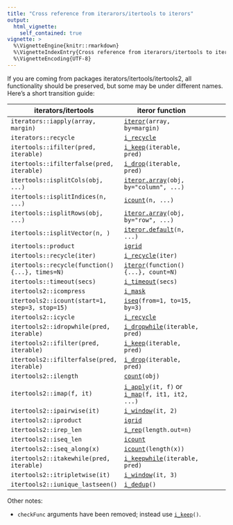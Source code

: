 ```yaml
---
title: "Cross reference from iterarors/itertools to iterors"
output:
  html_vignette:
    self_contained: true
vignette: >
  %\VignetteEngine{knitr::rmarkdown}
  %\VignetteIndexEntry{Cross reference from iterarors/itertools to iterors}
  %\VignetteEncoding{UTF-8}
---
```


If you are coming from packages iterators/itertools/itertools2, all
functionality should be preserved, but some may be under different
names. Here's a short transition guide:

| iterators/itertools                             | iteror function                                                                                           |   |                                                |                                                         |
|-------------------------------------------------|-----------------------------------------------------------------------------------------------------------|---|------------------------------------------------|---------------------------------------------------------|
| `iterators::iapply(array, margin)`              | [`iteror`](../reference/iteror.html)`(array, by=margin)`                                                  |   |                                                |                                                         |
| `iterators::recycle`                            | [`i_recycle`](../reference/i_recycle.html)                                                                |   |                                                |                                                         |
| `itertools::ifilter(pred, iterable)`            | [`i_keep`](../reference/i_keep.html)`(iterable, pred)`                                                    |   |                                                |                                                         |
| `itertools::ifilterfalse(pred, iterable)`       | [`i_drop`](../reference/i_drop.html)`(iterable, pred)`                                                    |   |                                                |                                                         |
| `itertools::isplitCols(obj, ...)`               | [`iteror.array`](../reference/iteror.array.html)`(obj, by="column", ...)`                                 |   |                                                |                                                         |
| `itertools::isplitIndices(n, ...)`              | [`icount`](../reference/icount.html)`(n, ...)`                                                            |   |                                                |                                                         |
| `itertools::isplitRows(obj, ...)`               | [`iteror.array`](../reference/iteror.html)`(obj, by="row", ...)`                                          |   |                                                |                                                         |
| `itertools::isplitVector(n, )`                  | [`iteror.default`](../reference/iteror.html)`(n, ...)`                                                    |   |                                                |                                                         |
| `itertools::product`                            | [`igrid`](../reference/igrid.html)                                                                        |   |                                                |                                                         |
| `itertools::recycle(iter)`                      | [`i_recycle`](../reference/i_recycle.html)`(iter)`                                                        |   |                                                |                                                         |
| `itertools::recycle(function() {...}, times=N)` | [`iteror`](../reference/iteror.html)`(function() {...}, count=N)`                                         |   |                                                |                                                         |
| `itertools::timeout(secs)`                      | [`i_timeout`](../reference/i_timeout.html)`(secs)`                                                        |   |                                                |                                                         |
| `itertools2::icompress`  | [`i_mask`](../reference/i_mask.html)                                                   |
| `itertools2::icount(start=1, step=3, stop=15)`  | [`iseq`](../reference/iseq.html)`(from=1, to=15, by=3)`                                                   |
| `itertools2::icycle`                            | [`i_recycle`](../reference/i_recycle.html)                                                                |   |                                                |                                                         |
| `itertools2::idropwhile(pred, iterable)`        | [`i_dropwhile`](../reference/i_dropwhile.html)`(iterable, pred)`                                          |   |                                                |                                                         |
| `itertools2::ifilter(pred, iterable)`           | [`i_keep`](../reference/i_keep.html)`(iterable, pred)`                                                    |   |                                                |                                                         |
| `itertools2::ifilterfalse(pred, iterable)`      | [`i_drop`](../reference/i_keep.html)`(iterable, pred)`                                                    |   |                                                |                                                         |
| `itertools2::ilength`                           | [`count`](../reference/count.html)`(obj)`                                                                 |   |                                                |                                                         |
| `itertools2::imap(f, it)`                       | [`i_apply`](../reference/i_apply.html)`(it, f)` or [`i_map`](../reference/i_map.html)`(f, it1, it2, ...)` |   |                                                |                                                         |
| `itertools2::ipairwise(it)`                     | [`i_window`](../reference/i_window.html)`(it, 2)`                                                         |   |                                                |                                                         |
| `itertools2::iproduct`                          | [`igrid`](../reference/igrid.html)                                                                        |   |                                                |                                                         |
| `itertools2::irep_len`                          | [`i_rep`](../reference/i_rep.html)`(length.out=n)`                                                        |   |                                                |                                                         |
| `itertools2::iseq_len`                          | [`icount`](../reference/icount.html)                                                                      |   |                                                |                                                         |
| `itertools2::iseq_along(x)`                     | [`icount`](../reference/icount.html)`(length(x))`                                                         |   |                                                |                                                         |
| `itertools2::itakewhile(pred, iterable)`        | [`i_keepwhile`](../reference/i_keepwhile.html)`(iterable, pred)`                                          |   |                                                |                                                         |
| `itertools2::itripletwise(it)`                  | [`i_window`](../reference/i_window.html)`(it, 3)`                                                         |   |                                                |                                                         |
| `itertools2::iunique_lastseen()`                | [`i_dedup`](../reference/i_dedup.html)`()`                                                                |   |                                                |                                                         |

Other notes:

  * `checkFunc` arguments have been removed; instead use [`i_keep`](../reference/i_keep.html)`()`.

